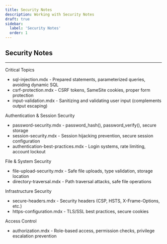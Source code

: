 ```yaml
---
title: Security Notes
description: Working with Security Notes
draft: true
sidebar:
  label: 'Security Notes'
  order: 1
---
```


## Security Notes


---
  Critical Topics

  - sql-injection.mdx - Prepared statements, parameterized queries, avoiding dynamic SQL
  - csrf-protection.mdx - CSRF tokens, SameSite cookies, proper form protection
  - input-validation.mdx - Sanitizing and validating user input (complements output escaping)

  Authentication & Session Security

  - password-security.mdx - password_hash(), password_verify(), secure storage
  - session-security.mdx - Session hijacking prevention, secure session configuration
  - authentication-best-practices.mdx - Login systems, rate limiting, account lockout

  File & System Security

  - file-upload-security.mdx - Safe file uploads, type validation, storage location
  - directory-traversal.mdx - Path traversal attacks, safe file operations

  Infrastructure Security

  - secure-headers.mdx - Security headers (CSP, HSTS, X-Frame-Options, etc.)
  - https-configuration.mdx - TLS/SSL best practices, secure cookies

  Access Control

  - authorization.mdx - Role-based access, permission checks, privilege escalation prevention
